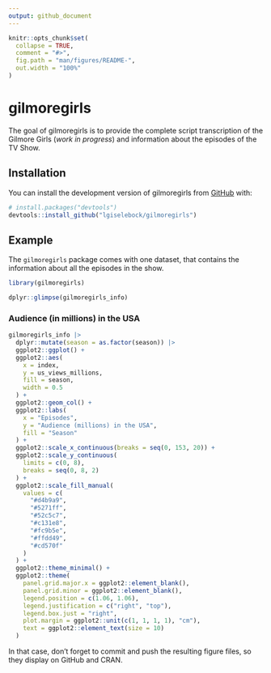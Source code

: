 ```yaml
---
output: github_document
---
```


<!-- README.md is generated from README.Rmd. Please edit that file -->

```r
knitr::opts_chunk$set(
  collapse = TRUE,
  comment = "#>",
  fig.path = "man/figures/README-",
  out.width = "100%"
)
```

# gilmoregirls

<!-- badges: start -->
<!-- badges: end -->

The goal of gilmoregirls is to provide the complete script transcription of the Gilmore Girls (*work in progress*) and information about the episodes of the TV Show. 


## Installation

You can install the development version of gilmoregirls from [GitHub](https://github.com/) with:

``` r
# install.packages("devtools")
devtools::install_github("lgiselebock/gilmoregirls")
```

## Example

The `gilmoregirls` package comes with one dataset, that contains the information about all the episodes in the show.

```r
library(gilmoregirls)

dplyr::glimpse(gilmoregirls_info)
```

### Audience (in millions) in the USA

```r


gilmoregirls_info |> 
  dplyr::mutate(season = as.factor(season)) |> 
  ggplot2::ggplot() +
  ggplot2::aes(
    x = index,
    y = us_views_millions,
    fill = season,
    width = 0.5
  ) +
  ggplot2::geom_col() +
  ggplot2::labs(
    x = "Episodes",
    y = "Audience (millions) in the USA",
    fill = "Season"
  ) +
  ggplot2::scale_x_continuous(breaks = seq(0, 153, 20)) +
  ggplot2::scale_y_continuous(
    limits = c(0, 8), 
    breaks = seq(0, 8, 2)
  ) +
  ggplot2::scale_fill_manual(
    values = c(
      "#d4b9a9",
      "#5271ff",
      "#52c5c7",
      "#c131e8",
      "#fc9b5e",
      "#ffdd49",
      "#cd570f"
    )
  ) +
  ggplot2::theme_minimal() +
  ggplot2::theme(
    panel.grid.major.x = ggplot2::element_blank(),
    panel.grid.minor = ggplot2::element_blank(),
    legend.position = c(1.06, 1.06),
    legend.justification = c("right", "top"),
    legend.box.just = "right",
    plot.margin = ggplot2::unit(c(1, 1, 1, 1), "cm"),
    text = ggplot2::element_text(size = 10)
  )

```

In that case, don't forget to commit and push the resulting figure files, so they display on GitHub and CRAN.
